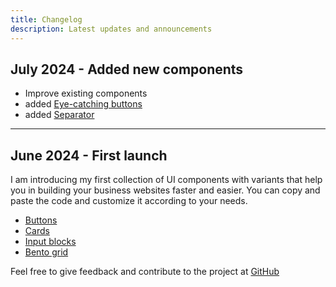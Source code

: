 ```yaml
---
title: Changelog
description: Latest updates and announcements
---
```


## July 2024 - Added new components

- Improve existing components
- added [Eye-catching buttons](/docs/eye-catching-buttons)
- added [Separator](/docs/separator)

---

## June 2024 - First launch

I am introducing my first collection of UI components with variants that help you in building your business websites faster and easier. You can copy and paste the code and customize it according to your needs.

- [Buttons](/docs/base-button)
- [Cards](/docs/cards-simple)
- [Input blocks](/docs/inputs)
- [Bento grid](/docs/bento-4)

Feel free to give feedback and contribute to the project at [GitHub](https://github.com/Ali-Hussein-dev/indie-ui)
